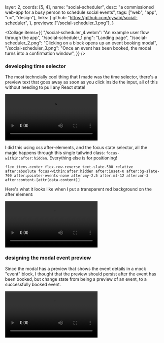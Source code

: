   layer: 2,
  coords: [5, 4],
  name: "social-scheduler",
  desc: "a commissioned web-app for a busy person to schedule social events",
  tags: ["web", "app", "ux", "design"],
  links: {
    github: "https://github.com/cysabi/social-scheduler",
  },
  previews: ["/social-scheduler_1.png"],
}

<Collage
  items={{
    "/social-scheduler_4.webm": "An example user flow through the app",
    "/social-scheduler_1.png": "Landing page",
    "/social-scheduler_2.png":
      "Clicking on a block opens up an event booking modal",
    "/social-scheduler_3.png":
      "Once an event has been booked, the modal turns into a confirmation window",
  }}
/>

<CaseDivider />

### developing time selector

The most techncially cool thing that I made was the time selector, there's a preview text that goes away as soon as you click inside the input, all of this without needing to pull any React state!

![](/social-scheduler_6.webm)

I did this using css after-elements, and the focus state selector, all the magic happens through this single tailwind class: `focus-within:after:hidden`. Everything else is for positioning!

```
flex items-center flex-row-reverse text-slate-500 relative after:absolute focus-within:after:hidden after:inset-0 after:bg-slate-700 after:pointer-events-none after:my-2.5 after:ml-12 after:mr-3 after:content-[attr(data-content)]
```

Here's what it looks like when I put a transparent red background on the after element:

![](/social-scheduler_7.webm)

### designing the modal event preview

Since the modal has a preview that shows the event details in a mock "event" block,
I thought that the preview should persist after the event has been booked, but change state from being a preview of an event, to a successfully booked event.

![](/social-scheduler_5.webm)

